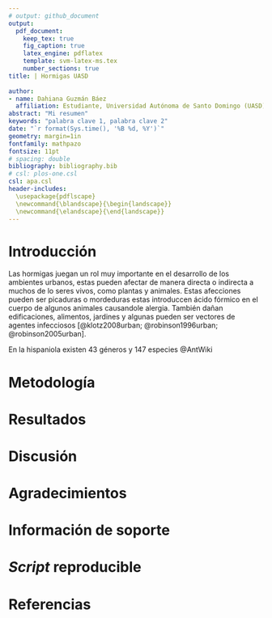 ```yaml
---
# output: github_document
output: 
  pdf_document:
    keep_tex: true
    fig_caption: true
    latex_engine: pdflatex
    template: svm-latex-ms.tex
    number_sections: true
title: | Hormigas UASD
         
author:
- name: Dahiana Guzmán Báez
  affiliation: Estudiante, Universidad Autónoma de Santo Domingo (UASD)
abstract: "Mi resumen"
keywords: "palabra clave 1, palabra clave 2"
date: "`r format(Sys.time(), '%B %d, %Y')`"
geometry: margin=1in
fontfamily: mathpazo
fontsize: 11pt
# spacing: double
bibliography: bibliography.bib
# csl: plos-one.csl
csl: apa.csl
header-includes:
  \usepackage{pdflscape}
  \newcommand{\blandscape}{\begin{landscape}}
  \newcommand{\elandscape}{\end{landscape}}
---
```


# Introducción

Las hormigas juegan un rol muy importante en el desarrollo de los ambientes urbanos, estas pueden afectar de manera directa o indirecta a muchos de lo seres vivos, como plantas y animales. Estas afecciones pueden ser picaduras o mordeduras estas introduccen ácido fórmico en el cuerpo de algunos animales causandole alergia. También dañan edificaciones, alimentos, jardines y algunas pueden ser vectores de agentes infecciosos [@klotz2008urban; @robinson1996urban; @robinson2005urban].

En la hispaniola existen 43 géneros y 147 especies @AntWiki




# Metodología

\ldots

# Resultados




# Discusión

# Agradecimientos

# Información de soporte

\ldots

# *Script* reproducible

\ldots

# Referencias
